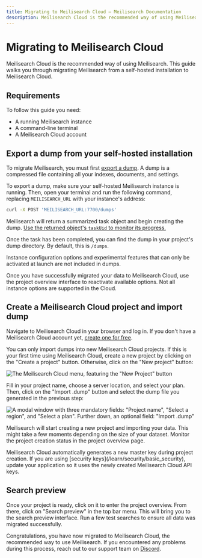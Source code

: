 ```yaml
---
title: Migrating to Meilisearch Cloud — Meilisearch Documentation
description: Meilisearch Cloud is the recommended way of using Meilisearch. This guide walks you through migrating Meilisearch from a self-hosted installation to Meilisearch Cloud.
---
```


# Migrating to Meilisearch Cloud

Meilisearch Cloud is the recommended way of using Meilisearch. This guide walks you through migrating Meilisearch from a self-hosted installation to Meilisearch Cloud.

## Requirements

To follow this guide you need:

- A running Meilisearch instance
- A command-line terminal
- A Meilisearch Cloud account

## Export a dump from your self-hosted installation

To migrate Meilisearch, you must first [export a dump](/learn/advanced/dumps). A dump is a compressed file containing all your indexes, documents, and settings.

To export a dump, make sure your self-hosted Meilisearch instance is running. Then, open your terminal and run the following command, replacing `MEILISEARCH_URL` with your instance's address:

```sh
curl -X POST 'MEILISEARCH_URL:7700/dumps'
```

Meilisearch will return a summarized task object and begin creating the dump. [Use the returned object's `taskUid` to monitor its progress.](/learn/async/asynchronous_operations)

Once the task has been completed, you can find the dump in your project's dump directory. By default, this is `/dumps`.

<Capsule intent="note" title="Command-line options and environment variables">
Instance configuration options and experimental features that can only be activated at launch are not included in dumps.

Once you have successfully migrated your data to Meilisearch Cloud, use the project overview interface to reactivate available options. Not all instance options are supported in the Cloud.
</Capsule>

## Create a Meilisearch Cloud project and import dump

Navigate to Meilisearch Cloud in your browser and log in. If you don't have a Meilisearch Cloud account yet, [create one for free](https://cloud.meilisearch.com/register?utm_campaign=oss&utm_source=docs&utm_medium=migration-guide).

You can only import dumps into new Meilisearch Cloud projects. If this is your first time using Meilisearch Cloud, create a new project by clicking on the "Create a project" button. Otherwise, click on the "New project" button:

![The Meilisearch Cloud menu, featuring the "New Project" button](/assets/images/cloud-migration/1-new-project.png)

Fill in your project name, choose a server location, and select your plan. Then, click on the "Import .dump" button and select the dump file you generated in the previous step:

![A modal window with three mandatory fields: "Project name", "Select a region", and "Select a plan". Further down, an optional field: "Import .dump"](/assets/images/cloud-migration/2-import-dump.png)

Meilisearch will start creating a new project and importing your data. This might take a few moments depending on the size of your dataset. Monitor the project creation status in the project overview page.

<Capsule intent="danger" title="Master key and API keys">
Meilisearch Cloud automatically generates a new master key during project creation. If you are using [security keys](/learn/security/basic_security), update your application so it uses the newly created Meilisearch Cloud API keys.
</Capsule>

## Search preview

Once your project is ready, click on it to enter the project overview. From there, click on "Search preview" in the top bar menu. This will bring you to the search preview interface. Run a few test searches to ensure all data was migrated successfully.

Congratulations, you have now migrated to Meilisearch Cloud, the recommended way to use Meilisearch. If you encountered any problems during this process, reach out to our support team on [Discord](https://discord.meilisearch.com).
